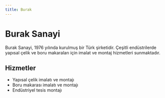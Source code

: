 ```yaml
---
title: Burak
---
```


# Burak Sanayi

Burak Sanayi, 1976 yılında kurulmuş bir Türk şirketidir. Çeşitli endüstrilerde yapısal çelik ve boru makaraları için imalat ve montaj hizmetleri sunmaktadır.

## Hizmetler

*   Yapısal çelik imalatı ve montajı
*   Boru makarası imalatı ve montajı
*   Endüstriyel tesis montajı
